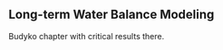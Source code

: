 ## Long-term Water Balance Modeling {#sec-long-term-water-balance-modeling}

Budyko chapter with critical results there.
